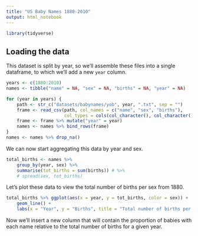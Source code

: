 ```yaml
---
title: "US Baby Names 1880-2010"
output: html_notebook
---
```


```r
library(tidyverse)
```

## Loading the data  

This dataset is split by year, so we'll assemble these files into a single dataframe, to which we'll add a new `year` column.  

```r
years <- c(1880:2010)
names <- tibble("name" = NA, "sex" = NA, "births" = NA, "year" = NA)

for (year in years) {
    path <- str_c("datasets/babynames/yob", year, ".txt", sep = "")
    frame <- read_csv(path, col_names = c("name", "sex", "births"), 
                      col_types = cols(col_character(), col_character(), col_integer()))
    frame <- frame %>% mutate("year" = year)
    names <- names %>% bind_rows(frame)
}
names <- names %>% drop_na()
```

We can now start aggregating this data by year and sex.  

```r
total_births <- names %>% 
    group_by(year, sex) %>% 
    summarise(tot_births = sum(births)) # %>% 
    # spread(sex, tot_births)
```

Let's plot these data to view the total number of births per sex from 1880.  
```r
total_births %>% ggplot(aes(x = year, y = tot_births, color = sex)) + 
    geom_line() + 
    labs(x = "Year", y = "Births", title = "Total number of births per sex")
```

Now we'll insert a new column that will contain the proportion of babies with each name relative to the total number of births for a given year.  

```r

```


